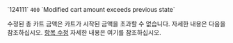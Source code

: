 <tr>
<td>`124111`</td>
<td><code>400</code></td>
<td>`Modified cart amount exceeds previous state`</td>
<td>

수정된 총 카트 금액은 카트가 시작된 금액을 초과할 수 없습니다. 자세한 내용은 다음을 참조하십시오. [항목 수정](/docs/concepts/modify) 자세한 내용은 여기를 참조하십시오.

</td>
</tr>
